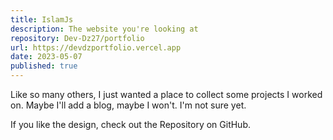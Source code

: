 ```yaml
---
title: IslamJs
description: The website you're looking at
repository: Dev-Dz27/portfolio
url: https://devdzportfolio.vercel.app
date: 2023-05-07
published: true
---
```



Like so many others, I just wanted a place to collect some projects I worked on. Maybe I'll add a blog, maybe I won't. I'm not sure yet.

If you like the design, check out the Repository on GitHub.

